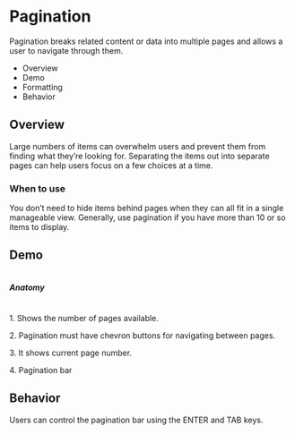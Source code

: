 <div class="main">
  <div class="title-wrapper">
    <h1 class="title">Pagination</h1>
  </div>
  <div class="intro">
    <p>
      Pagination breaks related content or data into multiple pages and allows a user to navigate through them.
    </p>
    <ul>
      <li>Overview</li>
      <li>Demo</li>
      <li>Formatting</li>
      <li>Behavior</li>
    </ul>
  </div>
  <div class="overview">
    <h2>Overview</h2>
    <p>
      Large numbers of items can overwhelm users and prevent them from finding what they’re looking for. Separating the
      items out into separate pages can help users focus on a few choices at a time.
    </p>
  </div>
  <div class="wtu">
    <h3>When to use</h3>
    <p>
      You don’t need to hide items behind pages when they can all fit in a single manageable view. Generally, use
      pagination if you have more than 10 or so items to display.
    </p>
  </div>
  <div class="demo">
    <h2>Demo</h2>
    <img src="../assets/img/docs_pagination_demo.png" alt=""/>
  </div>
  <div class="formatting">
    <h5>Anatomy</h5>
    <img src="../assets/img/docs_pagination_anatomy.png" alt=""/>
    <p>
      1. Shows the number of pages available.
    </p>
    <p>
      2. Pagination must have chevron buttons for navigating between pages.
    </p>
    <p>
      3. It shows current page number.
    </p>
    <p>
      4. Pagination bar
    </p>
  </div>
  <div class="behavior">
    <h2>Behavior</h2>
    <p>Users can control the pagination bar using the ENTER and TAB keys.</p>
  </div>
</div>
